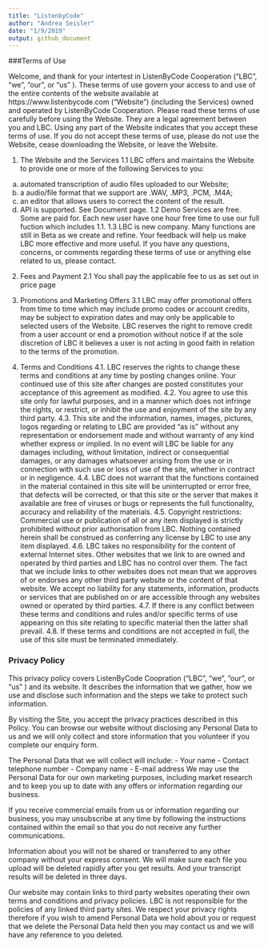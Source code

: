 ```yaml
---
title: "ListenbyCode"
author: "Andrea Seisler"
date: "1/9/2019"
output: github_document
---
```


###Terms of Use  

Welcome, and thank for your intertest in ListenByCode Cooperation (“LBC”, “we”, ”our”, or “us” ). These terms of use govern your access to and use of the entire contents of the website available at https://www.listenbycode.com (“Website”) (including the Services) owned and operated by ListenByCode Cooperation. Please read these terms of use carefully before using the Website. They are a legal agreement between you and LBC. Using any part of the Website indicates that you accept these terms of use. If you do not accept these terms of use, please do not use the Website, cease downloading the Website, or leave the Website.
 
 
1. The Website and the Services
1.1 LBC offers and maintains the Website to provide one or more of the following Services to you:
(a) automated transcription of audio files uploaded to our Website;
(b) a audio/file format that we support are .WAV, .MP3, .PCM, .M4A;
(c) an editor that allows users to correct the content of the result.
(d) API is supported. See Document page. 
1.2 Demo Services are free. Some are paid for. Each new user have one hour free time to use our full fuction which includes 1.1. 
1.3 LBC is new company. Many functions are still in Beta as we create and refine. Your feedback will help us make LBC more effective and more useful. If you have any questions, concerns, or comments regarding these terms of use or anything else related to us, please contact.
 
2. Fees and Payment
2.1 You shall pay the applicable fee to us as set out in price page
 
3. Promotions and Marketing Offers
3.1 LBC may offer promotional offers from time to time which may include promo codes or account credits, may be subject to expiration dates and may only be applicable to selected users of the Website. LBC reserves the right to remove credit from a user account or end a promotion without notice if at the sole discretion of LBC it believes a user is not acting in good faith in relation to the terms of the promotion.
 
 
4. Terms and Conditions
4.1. LBC reserves the rights to change these terms and conditions at any time by posting changes online. Your continued use of this site after changes are posted constitutes your acceptance of this agreement as modified.
4.2. You agree to use this site only for lawful purposes, and in a manner which does not infringe the rights, or restrict, or inhibit the use and enjoyment of the site by any third party.
4.3. This site and the information, names, images, pictures, logos regarding or relating to LBC are provided “as is” without any representation or endorsement made and without warranty of any kind whether express or implied. In no event will LBC be liable for any damages including, without limitation, indirect or consequential damages, or any damages whatsoever arising from the use or in connection with such use or loss of use of the site, whether in contract or in negligence.
4.4. LBC does not warrant that the functions contained in the material contained in this site will be uninterrupted or error free, that defects will be corrected, or that this site or the server that makes it available are free of viruses or bugs or represents the full functionality, accuracy and reliability of the materials.
4.5. Copyright restrictions:
Commercial use or publication of all or any item displayed is strictly prohibited without prior authorisation from LBC. Nothing contained herein shall be construed as conferring any license by LBC to use any item displayed.
4.6. LBC takes no responsibility for the content of external Internet sites. Other websites that we link to are owned and operated by third parties and LBC has no control over them. The fact that we include links to other websites does not mean that we approves of or endorses any other third party website or the content of that website. We accept no liability for any statements, information, products or services that are published on or are accessible through any websites owned or operated by third parties.
4.7. If there is any conflict between these terms and conditions and rules and/or specific terms of use appearing on this site relating to specific material then the latter shall prevail.
4.8. If these terms and conditions are not accepted in full, the use of this site must be terminated immediately.



### Privacy Policy  

This privacy policy covers ListenByCode Coopration (“LBC”, “we”, ”our”, or “us” ) and its website. It describes the information that we gather, how we use and disclose such information and the steps we take to protect such information. 

By visiting the Site, you accept the privacy practices described in this Policy. 
You can browse our website without disclosing any Personal Data to us and we will only collect and store information that you volunteer if you complete our enquiry form. 

The Personal Data that we will collect will include:
- Your name
- Contact telephone number
- Company name
- E-mail address 
We may use the Personal Data for our own marketing purposes, including market research and to keep you up to date with any offers or information regarding our business.

If you receive commercial emails from us or information regarding our business, you may unsubscribe at any time by following the instructions contained within the email so that you do not receive any further communications.

Information about you will not be shared or transferred to any other company without your express consent.
We will make sure each file you upload will be deleted rapidly after you get results. And your transcript results will be deleted in three days. 

Our website may contain links to third party websites operating their own terms and conditions and privacy policies. LBC is not responsible for the policies of any linked third party sites. 
We respect your privacy rights therefore if you wish to amend Personal Data we hold about you or request that we delete the Personal Data held then you may contact us and we will have any reference to you deleted.



